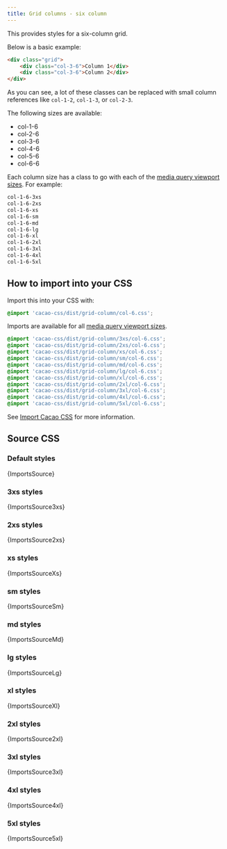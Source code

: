 ```yaml
---
title: Grid columns - six column
---
```


This provides styles for a six-column grid.

Below is a basic example:

```html
<div class="grid">
    <div class="col-3-6">Column 1</div>
    <div class="col-3-6">Column 2</div>
</div>
```

As you can see, a lot of these classes can be replaced with small column references like `col-1-2`, `col-1-3`, or `col-2-3`.

The following sizes are available:

- col-1-6
- col-2-6
- col-3-6
- col-4-6
- col-5-6
- col-6-6

Each column size has a class to go with each of the [media query viewport sizes](/styles/media#viewport-media-queries). For example:

```css
col-1-6-3xs
col-1-6-2xs
col-1-6-xs
col-1-6-sm
col-1-6-md
col-1-6-lg
col-1-6-xl
col-1-6-2xl
col-1-6-3xl
col-1-6-4xl
col-1-6-5xl
```

## How to import into your CSS

Import this into your CSS with:

```css
@import 'cacao-css/dist/grid-column/col-6.css';
```

Imports are available for all [media query viewport sizes](/styles/media#viewport-media-queries).

```css
@import 'cacao-css/dist/grid-column/3xs/col-6.css';
@import 'cacao-css/dist/grid-column/2xs/col-6.css';
@import 'cacao-css/dist/grid-column/xs/col-6.css';
@import 'cacao-css/dist/grid-column/sm/col-6.css';
@import 'cacao-css/dist/grid-column/md/col-6.css';
@import 'cacao-css/dist/grid-column/lg/col-6.css';
@import 'cacao-css/dist/grid-column/xl/col-6.css';
@import 'cacao-css/dist/grid-column/2xl/col-6.css';
@import 'cacao-css/dist/grid-column/3xl/col-6.css';
@import 'cacao-css/dist/grid-column/4xl/col-6.css';
@import 'cacao-css/dist/grid-column/5xl/col-6.css';
```

See [Import Cacao CSS](/import) for more information.

## Source CSS

<!-- markdownlint-disable -->

### Default styles

<CodeBlock language="css" title="grid-column/col-6.css">{ImportsSource}</CodeBlock>

### 3xs styles

<CodeBlock language="css" title="grid-column/3xs/col-6.css">{ImportsSource3xs}</CodeBlock>

### 2xs styles

<CodeBlock language="css" title="grid-column/2xs/col-6.css">{ImportsSource2xs}</CodeBlock>

### xs styles

<CodeBlock language="css" title="grid-column/xs/col-6.css">{ImportsSourceXs}</CodeBlock>

### sm styles

<CodeBlock language="css" title="grid-column/sm/col-6.css">{ImportsSourceSm}</CodeBlock>

### md styles

<CodeBlock language="css" title="grid-column/md/col-6.css">{ImportsSourceMd}</CodeBlock>

### lg styles

<CodeBlock language="css" title="grid-column/lg/col-6.css">{ImportsSourceLg}</CodeBlock>

### xl styles

<CodeBlock language="css" title="grid-column/xl/col-6.css">{ImportsSourceXl}</CodeBlock>

### 2xl styles

<CodeBlock language="css" title="grid-column/2xl/col-6.css">{ImportsSource2xl}</CodeBlock>

### 3xl styles

<CodeBlock language="css" title="grid-column/3xl/col-6.css">{ImportsSource3xl}</CodeBlock>

### 4xl styles

<CodeBlock language="css" title="grid-column/4xl/col-6.css">{ImportsSource4xl}</CodeBlock>

### 5xl styles

<CodeBlock language="css" title="grid-column/5xl/col-6.css">{ImportsSource5xl}</CodeBlock>
